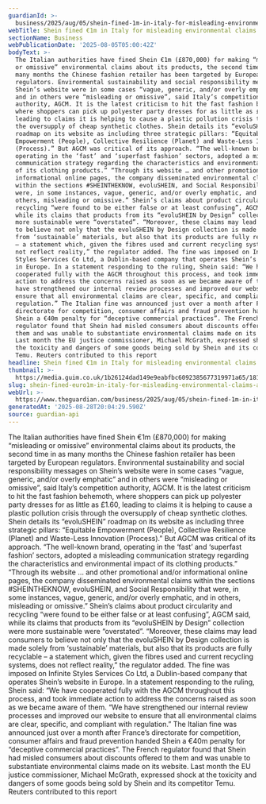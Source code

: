 ```yaml
---
guardianId: >-
  business/2025/aug/05/shein-fined-1m-in-italy-for-misleading-environmental-claims-about-products
webTitle: Shein fined €1m in Italy for misleading environmental claims about products
sectionName: Business
webPublicationDate: '2025-08-05T05:00:42Z'
bodyText: >-
  The Italian authorities have fined Shein €1m (£870,000) for making “misleading
  or omissive” environmental claims about its products, the second time in as
  many months the Chinese fashion retailer has been targeted by European
  regulators. Environmental sustainability and social responsibility messages on
  Shein’s website were in some cases “vague, generic, and/or overly emphatic”
  and in others were “misleading or omissive”, said Italy’s competition
  authority, AGCM. It is the latest criticism to hit the fast fashion behemoth,
  where shoppers can pick up polyester party dresses for as little as £1.60,
  leading to claims it is helping to cause a plastic pollution crisis through
  the oversupply of cheap synthetic clothes. Shein details its “evoluSHEIN”
  roadmap on its website as including three strategic pillars: “Equitable
  Empowerment (People), Collective Resilience (Planet) and Waste-Less Innovation
  (Process).” But AGCM was critical of its approach. “The well-known brand,
  operating in the ‘fast’ and ‘superfast fashion’ sectors, adopted a misleading
  communication strategy regarding the characteristics and environmental impact
  of its clothing products.” “Through its website … and other promotional and/or
  informational online pages, the company disseminated environmental claims
  within the sections #SHEINTHEKNOW, evoluSHEIN, and Social Responsibility that
  were, in some instances, vague, generic, and/or overly emphatic, and in
  others, misleading or omissive.” Shein’s claims about product circularity and
  recycling “were found to be either false or at least confusing”, AGCM said,
  while its claims that products from its “evoluSHEIN by Design” collection were
  more sustainable were “overstated”. “Moreover, these claims may lead consumers
  to believe not only that the evoluSHEIN by Design collection is made solely
  from ‘sustainable’ materials, but also that its products are fully recyclable
  – a statement which, given the fibres used and current recycling systems, does
  not reflect reality,” the regulator added. The fine was imposed on Infinite
  Styles Services Co Ltd, a Dublin-based company that operates Shein’s website
  in Europe. In a statement responding to the ruling, Shein said: “We have
  cooperated fully with the AGCM throughout this process, and took immediate
  action to address the concerns raised as soon as we became aware of them. “We
  have strengthened our internal review processes and improved our website to
  ensure that all environmental claims are clear, specific, and compliant with
  regulation.” The Italian fine was announced just over a month after France’s
  directorate for competition, consumer affairs and fraud prevention handed
  Shein a €40m penalty for “deceptive commercial practices”. The French
  regulator found that Shein had misled consumers about discounts offered to
  them and was unable to substantiate environmental claims made on its website.
  Last month the EU justice commissioner, Michael McGrath, expressed shock at
  the toxicity and dangers of some goods being sold by Shein and its competitor
  Temu. Reuters contributed to this report
headline: Shein fined €1m in Italy for misleading environmental claims about products
thumbnail: >-
  https://media.guim.co.uk/1b26124dad149e9eabfbc6092385677319971a65/181_0_4843_3875/500.jpg
slug: shein-fined-euro1m-in-italy-for-misleading-environmental-claims-about-products
webUrl: >-
  https://www.theguardian.com/business/2025/aug/05/shein-fined-1m-in-italy-for-misleading-environmental-claims-about-products
generatedAt: '2025-08-28T20:04:29.590Z'
source: guardian-api
---
```

The Italian authorities have fined Shein €1m (£870,000) for making “misleading or omissive” environmental claims about its products, the second time in as many months the Chinese fashion retailer has been targeted by European regulators. Environmental sustainability and social responsibility messages on Shein’s website were in some cases “vague, generic, and/or overly emphatic” and in others were “misleading or omissive”, said Italy’s competition authority, AGCM. It is the latest criticism to hit the fast fashion behemoth, where shoppers can pick up polyester party dresses for as little as £1.60, leading to claims it is helping to cause a plastic pollution crisis through the oversupply of cheap synthetic clothes. Shein details its “evoluSHEIN” roadmap on its website as including three strategic pillars: “Equitable Empowerment (People), Collective Resilience (Planet) and Waste-Less Innovation (Process).” But AGCM was critical of its approach. “The well-known brand, operating in the ‘fast’ and ‘superfast fashion’ sectors, adopted a misleading communication strategy regarding the characteristics and environmental impact of its clothing products.” “Through its website … and other promotional and/or informational online pages, the company disseminated environmental claims within the sections #SHEINTHEKNOW, evoluSHEIN, and Social Responsibility that were, in some instances, vague, generic, and/or overly emphatic, and in others, misleading or omissive.” Shein’s claims about product circularity and recycling “were found to be either false or at least confusing”, AGCM said, while its claims that products from its “evoluSHEIN by Design” collection were more sustainable were “overstated”. “Moreover, these claims may lead consumers to believe not only that the evoluSHEIN by Design collection is made solely from ‘sustainable’ materials, but also that its products are fully recyclable – a statement which, given the fibres used and current recycling systems, does not reflect reality,” the regulator added. The fine was imposed on Infinite Styles Services Co Ltd, a Dublin-based company that operates Shein’s website in Europe. In a statement responding to the ruling, Shein said: “We have cooperated fully with the AGCM throughout this process, and took immediate action to address the concerns raised as soon as we became aware of them. “We have strengthened our internal review processes and improved our website to ensure that all environmental claims are clear, specific, and compliant with regulation.” The Italian fine was announced just over a month after France’s directorate for competition, consumer affairs and fraud prevention handed Shein a €40m penalty for “deceptive commercial practices”. The French regulator found that Shein had misled consumers about discounts offered to them and was unable to substantiate environmental claims made on its website. Last month the EU justice commissioner, Michael McGrath, expressed shock at the toxicity and dangers of some goods being sold by Shein and its competitor Temu. Reuters contributed to this report
